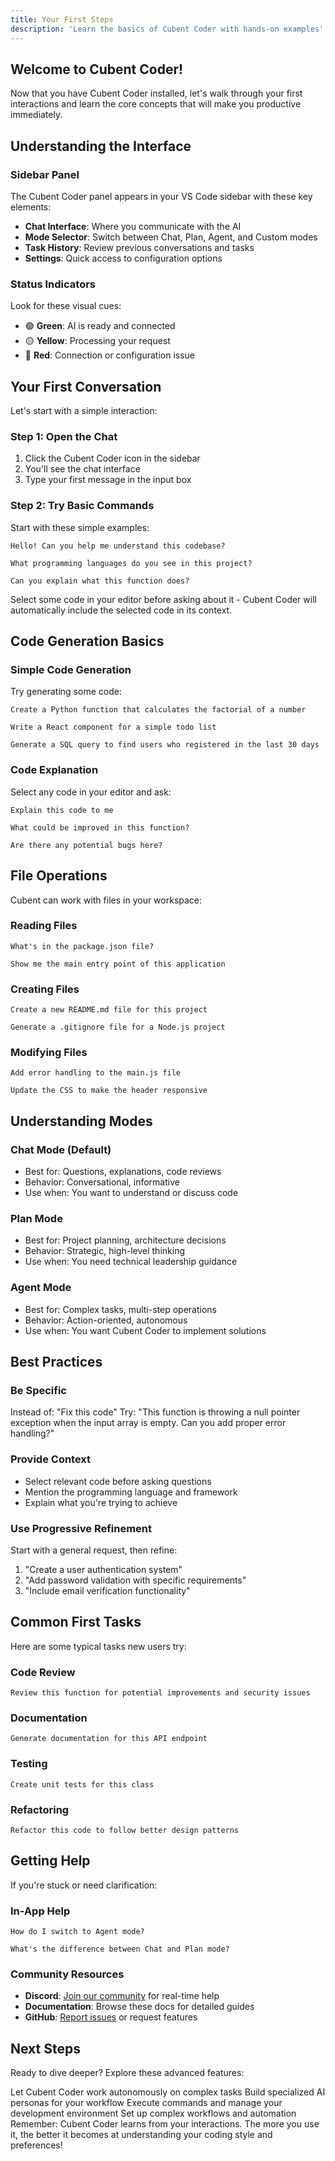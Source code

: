 ```yaml
---
title: Your First Steps
description: 'Learn the basics of Cubent Coder with hands-on examples'
---
```


## Welcome to Cubent Coder!

Now that you have Cubent Coder installed, let's walk through your first interactions and learn the core concepts that will make you productive immediately.

## Understanding the Interface

### Sidebar Panel

The Cubent Coder panel appears in your VS Code sidebar with these key elements:

- **Chat Interface**: Where you communicate with the AI
- **Mode Selector**: Switch between Chat, Plan, Agent, and Custom modes
- **Task History**: Review previous conversations and tasks
- **Settings**: Quick access to configuration options

### Status Indicators

Look for these visual cues:
- 🟢 **Green**: AI is ready and connected
- 🟡 **Yellow**: Processing your request
- 🔴 **Red**: Connection or configuration issue

## Your First Conversation

Let's start with a simple interaction:

### Step 1: Open the Chat

1. Click the Cubent Coder icon in the sidebar
2. You'll see the chat interface
3. Type your first message in the input box

### Step 2: Try Basic Commands

Start with these simple examples:

```
Hello! Can you help me understand this codebase?
```

```
What programming languages do you see in this project?
```

```
Can you explain what this function does?
```

<Note>
Select some code in your editor before asking about it - Cubent Coder will automatically include the selected code in its context.
</Note>

## Code Generation Basics

### Simple Code Generation

Try generating some code:

```
Create a Python function that calculates the factorial of a number
```

```
Write a React component for a simple todo list
```

```
Generate a SQL query to find users who registered in the last 30 days
```

### Code Explanation

Select any code in your editor and ask:

```
Explain this code to me
```

```
What could be improved in this function?
```

```
Are there any potential bugs here?
```

## File Operations

Cubent can work with files in your workspace:

### Reading Files

```
What's in the package.json file?
```

```
Show me the main entry point of this application
```

### Creating Files

```
Create a new README.md file for this project
```

```
Generate a .gitignore file for a Node.js project
```

### Modifying Files

```
Add error handling to the main.js file
```

```
Update the CSS to make the header responsive
```

## Understanding Modes

### Chat Mode (Default)

- Best for: Questions, explanations, code reviews
- Behavior: Conversational, informative
- Use when: You want to understand or discuss code

### Plan Mode

- Best for: Project planning, architecture decisions
- Behavior: Strategic, high-level thinking
- Use when: You need technical leadership guidance

### Agent Mode

- Best for: Complex tasks, multi-step operations
- Behavior: Action-oriented, autonomous
- Use when: You want Cubent Coder to implement solutions

## Best Practices

### Be Specific

Instead of: "Fix this code"
Try: "This function is throwing a null pointer exception when the input array is empty. Can you add proper error handling?"

### Provide Context

- Select relevant code before asking questions
- Mention the programming language and framework
- Explain what you're trying to achieve

### Use Progressive Refinement

Start with a general request, then refine:

1. "Create a user authentication system"
2. "Add password validation with specific requirements"
3. "Include email verification functionality"

## Common First Tasks

Here are some typical tasks new users try:

### Code Review

```
Review this function for potential improvements and security issues
```

### Documentation

```
Generate documentation for this API endpoint
```

### Testing

```
Create unit tests for this class
```

### Refactoring

```
Refactor this code to follow better design patterns
```

## Getting Help

If you're stuck or need clarification:

### In-App Help

```
How do I switch to Agent mode?
```

```
What's the difference between Chat and Plan mode?
```

### Community Resources

- **Discord**: [Join our community](https://discord.gg/cubent) for real-time help
- **Documentation**: Browse these docs for detailed guides
- **GitHub**: [Report issues](https://github.com/LaxBloxBoy2/Cubent/issues) or request features

## Next Steps

Ready to dive deeper? Explore these advanced features:

<CardGroup cols={2}>
  <Card
    title="Master Agent Mode"
    icon="robot"
    href="/features/agent-mode"
  >
    Let Cubent Coder work autonomously on complex tasks
  </Card>
  <Card
    title="Create Custom Modes"
    icon="gear"
    href="/features/custom-modes"
  >
    Build specialized AI personas for your workflow
  </Card>
  <Card
    title="Terminal Integration"
    icon="terminal"
    href="/features/terminal-integration"
  >
    Execute commands and manage your development environment
  </Card>
  <Card
    title="Advanced Automation"
    icon="magic"
    href="/advanced/automation"
  >
    Set up complex workflows and automation
  </Card>
</CardGroup>

<Tip>
Remember: Cubent Coder learns from your interactions. The more you use it, the better it becomes at understanding your coding style and preferences!
</Tip>

